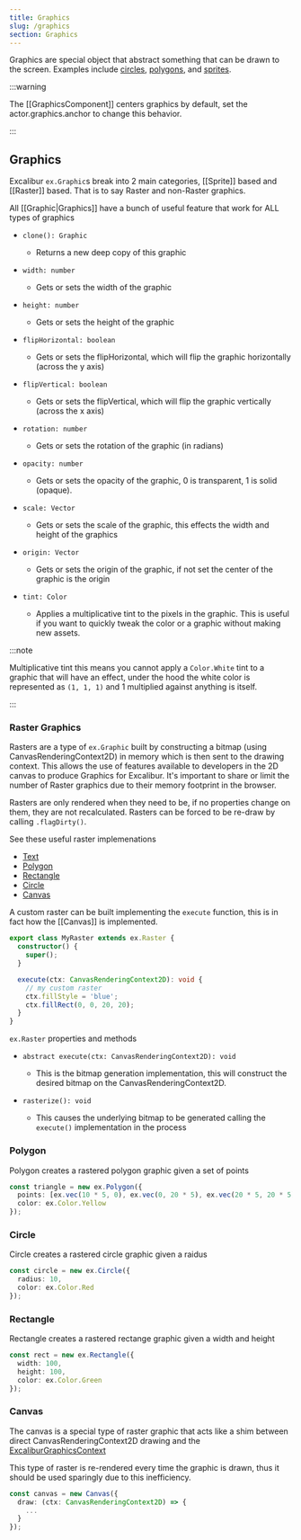 ```yaml
---
title: Graphics
slug: /graphics
section: Graphics
---
```


Graphics are special object that abstract something that can be drawn to the screen. Examples include [circles](#circle), [polygons](#polygon), and [sprites](/docs/sprites).

:::warning

The [[GraphicsComponent]] centers graphics by default, set the actor.graphics.anchor to change this behavior.

:::

## Graphics

Excalibur `ex.Graphic`s break into 2 main categories, [[Sprite]] based and [[Raster]] based. That is to say Raster and non-Raster graphics.

All [[Graphic|Graphics]] have a bunch of useful feature that work for ALL types of graphics

- `clone(): Graphic`

  - Returns a new deep copy of this graphic

- `width: number`

  - Gets or sets the width of the graphic

- `height: number`

  - Gets or sets the height of the graphic

- `flipHorizontal: boolean`

  - Gets or sets the flipHorizontal, which will flip the graphic horizontally (across the y axis)

- `flipVertical: boolean`

  - Gets or sets the flipVertical, which will flip the graphic vertically (across the x axis)

- `rotation: number`

  - Gets or sets the rotation of the graphic (in radians)

- `opacity: number`

  - Gets or sets the opacity of the graphic, 0 is transparent, 1 is solid (opaque).

- `scale: Vector`

  - Gets or sets the scale of the graphic, this effects the width and height of the graphics

- `origin: Vector`

  - Gets or sets the origin of the graphic, if not set the center of the graphic is the origin


- `tint: Color`

  - Applies a multiplicative tint to the pixels in the graphic. This is useful if you want to quickly tweak the color or a graphic without making new assets.

:::note

Multiplicative tint this means you cannot apply a `Color.White` tint to a graphic that will have an effect, under the hood the white color is represented as `(1, 1, 1)` and 1 multiplied against anything is itself.

:::

### Raster Graphics

Rasters are a type of `ex.Graphic` built by constructing a bitmap (using CanvasRenderingContext2D) in memory which is then sent to the drawing context. This allows the use of features available to developers in the 2D canvas to produce Graphics for Excalibur. It's important to share or limit the number of Raster graphics due to their memory footprint in the browser.

Rasters are only rendered when they need to be, if no properties change on them, they are not recalculated. Rasters can be forced to be re-draw by calling `.flagDirty()`.

See these useful raster implemenations

- [Text](#Text)
- [Polygon](#Polygon)
- [Rectangle](#Rectangle)
- [Circle](#Circle)
- [Canvas](#Canvas)

A custom raster can be built implementing the `execute` function, this is in fact how the [[Canvas]] is implemented.

```typescript
export class MyRaster extends ex.Raster {
  constructor() {
    super();
  }

  execute(ctx: CanvasRenderingContext2D): void {
    // my custom raster
    ctx.fillStyle = 'blue';
    ctx.fillRect(0, 0, 20, 20);
  }
}
```

`ex.Raster` properties and methods

- `abstract execute(ctx: CanvasRenderingContext2D): void`

  - This is the bitmap generation implementation, this will construct the desired bitmap on the CanvasRenderingContext2D.

- `rasterize(): void`

  - This causes the underlying bitmap to be generated calling the `execute()` implementation in the process

### Polygon

Polygon creates a rastered polygon graphic given a set of points

```typescript
const triangle = new ex.Polygon({
  points: [ex.vec(10 * 5, 0), ex.vec(0, 20 * 5), ex.vec(20 * 5, 20 * 5)],
  color: ex.Color.Yellow
});
```

### Circle

Circle creates a rastered circle graphic given a raidus

```typescript
const circle = new ex.Circle({
  radius: 10,
  color: ex.Color.Red
});
```

### Rectangle

Rectangle creates a rastered rectange graphic given a width and height

```typescript
const rect = new ex.Rectangle({
  width: 100,
  height: 100,
  color: ex.Color.Green
});
```

### Canvas

The canvas is a special type of raster graphic that acts like a shim between direct CanvasRenderingContext2D drawing and the [ExcaliburGraphicsContext](#ExcaliburGraphicsContext)

This type of raster is re-rendered every time the graphic is drawn, thus it should be used sparingly due to this inefficiency.

```typescript
const canvas = new Canvas({
  draw: (ctx: CanvasRenderingContext2D) => {
    ...
  }
});
```
